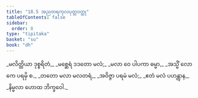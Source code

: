 ```yaml
---
title: "18.5 အညတရကုလပုတ္တဝတ္ထု"
tableOfContents: false
sidebar:
  order: 8
type: "tipitaka"
basket: "su"
book: "dh"
---
```



<DynamicBreadcrumb />

<Division number="242" book="dh">

<Paragraph number="262" type="verses" book="dh">
_မလိတ္ထိယာ ဒုစ္စရိတံ,_  
_မစ္ဆေရံ ဒဒတော မလံ;_  
_မလာ ဝေ ပါပကာ ဓမ္မာ,_  
_အသ္မိံ လောကေ ပရမှိ စ._  

</Paragraph>

</Division>
<Division number="243" book="dh">

<Paragraph number="263" type="verses" book="dh">
_တတော မလာ မလတရံ,_  
_အဝိဇ္ဇာ ပရမံ မလံ;_  
_ဧတံ မလံ ပဟန္တွာန,_  
_နိမ္မလာ ဟောထ ဘိက္ခဝေါ._
</Paragraph>
</Division>